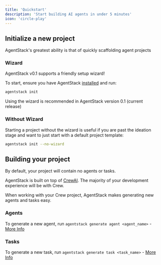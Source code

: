 ```yaml
---
title: 'Quickstart'
description: 'Start building AI agents in under 5 minutes'
icon: 'circle-play'
---
```


## Initialize a new project

AgentStack's greatest ability is that of quickly scaffolding agent projects

### Wizard

AgentStack v0.1 supports a friendly setup wizard!

To start, ensure you have AgentStack [installed](/installation) and run:
```bash
agentstack init
```

<Note>Using the wizard is recommended in AgentStack version 0.1 (current release)</Note>


### Without Wizard

Starting a project without the wizard is useful if you are past the ideation stage and want to just start with a default project template:
```bash
agentstack init --no-wizard
```

## Building your project

By default, your project will contain no agents or tasks.

AgentStack is built on top of [CrewAI](https://docs.crewai.com/introduction). The majority of your development experience will be with Crew.

When working with your Crew project, AgentStack makes generating new agents and tasks easy.

### Agents

To generate a new agent, run `agentstack generate agent <agent_name>` - [More Info](/essentials/generating-agents)

### Tasks

To generate a new task, run `agentstack generate task <task_name>` - [More Info](/essentials/generating-tasks)